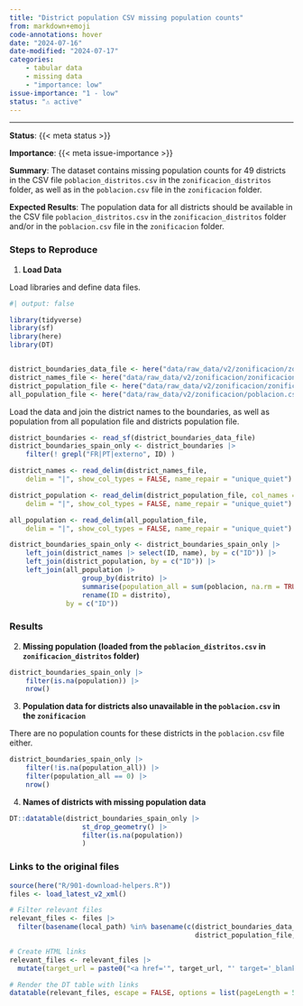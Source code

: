 ```yaml
---
title: "District population CSV missing population counts"
from: markdown+emoji
code-annotations: hover
date: "2024-07-16"
date-modified: "2024-07-17"
categories:
    - tabular data
    - missing data
    - "importance: low"
issue-importance: "1 - low"
status: "⚠️ active"
---
```


---

**Status**: {{< meta status >}}

**Importance**: {{< meta issue-importance >}}

**Summary**: The dataset contains missing population counts for 49 districts in the CSV file `poblacion_distritos.csv` in the `zonificacion_distritos` folder, as well as in the `poblacion.csv` file in the `zonificacion` folder.

**Expected Results**: The population data for all districts should be available in the CSV file `poblacion_distritos.csv` in the `zonificacion_distritos` folder and/or in the `poblacion.csv` file in the `zonificacion` folder.


### Steps to Reproduce

1. **Load Data**

Load libraries and define data files.

```r
#| output: false

library(tidyverse)
library(sf)
library(here)
library(DT)


district_boundaries_data_file <- here("data/raw_data/v2/zonificacion/zonificacion_distritos/zonificacion_distritos.shp")
district_names_file <- here("data/raw_data/v2/zonificacion/zonificacion_distritos/nombres_distritos.csv")
district_population_file <- here("data/raw_data/v2/zonificacion/zonificacion_distritos/poblacion_distritos.csv")
all_population_file <- here("data/raw_data/v2/zonificacion/poblacion.csv")
```

Load the data and join the district names to the boundaries, as well as population from all population file and districts population file.


```r
district_boundaries <- read_sf(district_boundaries_data_file)
district_boundaries_spain_only <- district_boundaries |> 
    filter(! grepl("FR|PT|externo", ID) )

district_names <- read_delim(district_names_file,
    delim = "|", show_col_types = FALSE, name_repair = "unique_quiet")

district_population <- read_delim(district_population_file, col_names = c("ID", "population"),
    delim = "|", show_col_types = FALSE, name_repair = "unique_quiet")

all_population <- read_delim(all_population_file,
    delim = "|", show_col_types = FALSE, name_repair = "unique_quiet")

district_boundaries_spain_only <- district_boundaries_spain_only |>
    left_join(district_names |> select(ID, name), by = c("ID")) |> 
    left_join(district_population, by = c("ID")) |> 
    left_join(all_population |>
                  group_by(distrito) |>
                  summarise(population_all = sum(poblacion, na.rm = TRUE), .groups = "drop") |> 
                  rename(ID = distrito),
              by = c("ID"))
```

### Results

2. **Missing population (loaded from the `poblacion_distritos.csv` in `zonificacion_distritos` folder)**


```r
district_boundaries_spain_only |>
    filter(is.na(population)) |>
    nrow()
```


3. **Population data for districts also unavailable in the `poblacion.csv` in the `zonificacion` **

There are no population counts for these districts in the `poblacion.csv` file either.

```r
district_boundaries_spain_only |>
    filter(!is.na(population_all)) |>
    filter(population_all == 0) |> 
    nrow()
```


4. **Names of districts with missing population data**

```r
DT::datatable(district_boundaries_spain_only |>
                  st_drop_geometry() |> 
                  filter(is.na(population))
                  )
```



### Links to the original files

```r
source(here("R/901-download-helpers.R"))
files <- load_latest_v2_xml()

# Filter relevant files
relevant_files <- files |> 
  filter(basename(local_path) %in% basename(c(district_boundaries_data_file, district_names_file,
                                              district_population_file, all_population_file)) )

# Create HTML links
relevant_files <- relevant_files |> 
  mutate(target_url = paste0("<a href='", target_url, "' target='_blank'>", target_url, "</a>"))

# Render the DT table with links
datatable(relevant_files, escape = FALSE, options = list(pageLength = 5))
```
